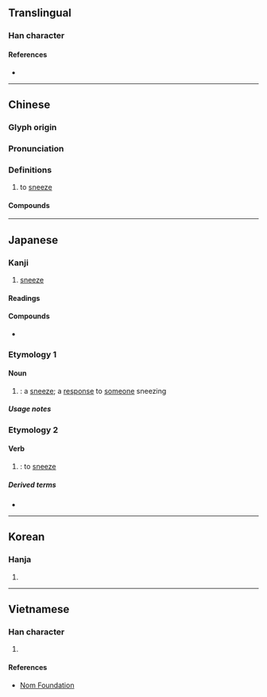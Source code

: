 {{also|嚔}}
{{character info}}
==Translingual==

===Han character===
{{Han char|rn=30|rad=口|as=14|sn=17|four=64081|canj=RJBO|ids=⿰口疐}}

====References====
* {{Han ref|kx=0212.191|dkj=04493|hdz=10695.160|uh=568F|ud=22159|bh=C0A1|bd=49313}}

----

==Chinese==
{{zh-forms}}

===Glyph origin===
{{Han etym}}

===Pronunciation===
{{zh-pron
|m=tì
|c=tai3,dai3
|h=pfs=
|j=ti3
|md=
|mn=ml:tè
|w=
|mc=y
|oc=y
|cat=v
}}

===Definitions===
{{zh-hanzi}}

# to [[sneeze]]

====Compounds====
{{zh-der|噴嚏|嚏噴|打噴嚏|打嚏噴|鼽嚏|阿嚏}}

----

==Japanese==

===Kanji===
{{ja-kanji|grade=|rs=口14}}

# [[sneeze]]

====Readings====
{{ja-readings
|goon=たい
|kanon=てい
|kun=くさめ-, くしゃみ-, はな-ひる, ひ-る
}}

====Compounds====
* {{ja-r|嚏の木|はなひり の き}}

===Etymology 1===
{{ja-kanjitab|くさめ|yomi=k}}
{{ja-kanjitab|くしゃみ|yomi=k}}

====Noun====
{{ja-noun|くしゃみ|くさめ|くっさめ}}

# {{alt sp|ja|嚔|tr=kushami, kusame, kussame}}: a [[sneeze]]; a [[response]] to [[someone]] sneezing

=====Usage notes=====
{{ja-uk}}

===Etymology 2===
{{ja-kanjitab|ふ|yomi=k}}

====Verb====
{{ja-verb|tr=intrans|type=kami ni|ふ}}

# {{lb|ja|obsolete|sort=ふ}} {{alt sp|ja|嚔|tr=fu}}: to [[sneeze]]

=====Derived terms=====
* {{ja-r|嚏る|ひる}}

----

==Korean==

===Hanja===
{{ko-hanja|hangeul=체|rv=che|mr=ch'e}}

# {{rfdef|ko|sort=口14}}

----

==Vietnamese==

===Han character===
{{vi-hantu|[[xì]]|rs=口14}}

# {{rfdef|vi|sort=口14}}

====References====
* [http://nomfoundation.org/common/nom_details.php?codepoint=568f Nom Foundation]
